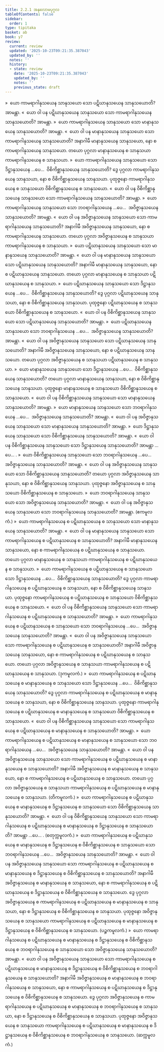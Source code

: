 ```yaml
---
title: 2.2.1 အနုလောမပုဂ္ဂလ
tableOfContents: false
sidebar:
  order: 1
type: tipitaka
basket: ab
book: y7
review:
  current: review
  updated: '2025-10-23T09:21:35.387043'
  updated_by: ''
  notes: ''
  history:
  - state: review
    date: '2025-10-23T09:21:35.387043'
    updated_by: ''
    notes: ''
    previous_state: draft
---
```



<ReviewStatus review={frontmatter.review} showDetails={true} />

<HypothesisAnnotation frontmatter={frontmatter} />

<DynamicBreadcrumb />

<Division number="66" book="y7" e="ch" v="34" p="102">

<Paragraph number="470" book="y7">
»  ယော ကာမရာဂါနုသယေန သာနုသယော သော ပဋိဃာနုသယေန သာနုသယောတိ? အာမန္တာ.
</Paragraph>

<Paragraph number="471" book="y7">
«  ယော ဝါ ပန ပဋိဃာနုသယေန သာနုသယော သော ကာမရာဂါနုသယေန သာနုသယောတိ? အာမန္တာ.
</Paragraph>

<Paragraph number="472" book="y7">
»  ယော ကာမရာဂါနုသယေန သာနုသယော သော မာနာနုသယေန သာနုသယောတိ? အာမန္တာ.
</Paragraph>

<Paragraph number="473" book="y7">
«  ယော ဝါ ပန မာနာနုသယေန သာနုသယော သော ကာမရာဂါနုသယေန သာနုသယောတိ?
</Paragraph>

<Paragraph number="474" book="y7">
အနာဂါမီ မာနာနုသယေန သာနုသယော, နော စ ကာမရာဂါနုသယေန သာနုသယော. တယော ပုဂ္ဂလာ မာနာနုသယေန စ သာနုသယာ ကာမရာဂါနုသယေန စ သာနုသယာ.
</Paragraph>

<Paragraph number="475" book="y7">
»  ယော ကာမရာဂါနုသယေန သာနုသယော သော ဒိဋ္ဌာနုသယေန …ပေ…  ဝိစိကိစ္ဆာနုသယေန သာနုသယောတိ?
</Paragraph>

<Paragraph number="476" book="y7">
ဒွေ ပုဂ္ဂလာ ကာမရာဂါနုသယေန သာနုသယာ, နော စ ဝိစိကိစ္ဆာနုသယေန သာနုသယာ. ပုထုဇ္ဇနော ကာမရာဂါနုသယေန စ သာနုသယော ဝိစိကိစ္ဆာနုသယေန စ သာနုသယော.
</Paragraph>

<Paragraph number="477" book="y7">
«  ယော ဝါ ပန ဝိစိကိစ္ဆာနုသယေန သာနုသယော သော ကာမရာဂါနုသယေန သာနုသယောတိ? အာမန္တာ.
</Paragraph>

<Paragraph number="478" book="y7">
»  ယော ကာမရာဂါနုသယေန သာနုသယော သော ဘဝရာဂါနုသယေန …ပေ…  အဝိဇ္ဇာနုသယေန သာနုသယောတိ? အာမန္တာ.
</Paragraph>

<Paragraph number="479" book="y7">
«  ယော ဝါ ပန အဝိဇ္ဇာနုသယေန သာနုသယော သော ကာမရာဂါနုသယေန သာနုသယောတိ?
</Paragraph>

<Paragraph number="480" book="y7">
အနာဂါမီ အဝိဇ္ဇာနုသယေန သာနုသယော, နော စ ကာမရာဂါနုသယေန သာနုသယော. တယော ပုဂ္ဂလာ အဝိဇ္ဇာနုသယေန စ သာနုသယာ ကာမရာဂါနုသယေန စ သာနုသယာ.
</Paragraph>

</Division>
<Division number="67" book="y7" e="ch" v="34" p="102">

<Paragraph number="481" book="y7">
»  ယော ပဋိဃာနုသယေန သာနုသယော သော မာနာနုသယေန သာနုသယောတိ? အာမန္တာ.
</Paragraph>

<Paragraph number="482" book="y7">
«  ယော ဝါ ပန မာနာနုသယေန သာနုသယော သော ပဋိဃာနုသယေန သာနုသယောတိ?
</Paragraph>

<Paragraph number="483" book="y7">
အနာဂါမီ မာနာနုသယေန သာနုသယော, နော စ ပဋိဃာနုသယေန သာနုသယော. တယော ပုဂ္ဂလာ မာနာနုသယေန စ သာနုသယာ ပဋိဃာနုသယေန စ သာနုသယာ.
</Paragraph>

<Paragraph number="484" book="y7">
»  ယော ပဋိဃာနုသယေန သာနုသယော သော ဒိဋ္ဌာနုသယေန …ပေ…  ဝိစိကိစ္ဆာနုသယေန သာနုသယောတိ?
</Paragraph>

<Paragraph number="485" book="y7">
ဒွေ ပုဂ္ဂလာ ပဋိဃာနုသယေန သာနုသယာ, နော စ ဝိစိကိစ္ဆာနုသယေန သာနုသယာ. ပုထုဇ္ဇနော ပဋိဃာနုသယေန စ သာနုသယော ဝိစိကိစ္ဆာနုသယေန စ သာနုသယော.
</Paragraph>

<Paragraph number="486" book="y7">
«  ယော ဝါ ပန ဝိစိကိစ္ဆာနုသယေန သာနုသယော သော ပဋိဃာနုသယေန သာနုသယောတိ? အာမန္တာ.
</Paragraph>

<Paragraph number="487" book="y7">
»  ယော ပဋိဃာနုသယေန သာနုသယော သော ဘဝရာဂါနုသယေန …ပေ…  အဝိဇ္ဇာနုသယေန သာနုသယောတိ? အာမန္တာ.
</Paragraph>

<Paragraph number="488" book="y7">
«  ယော ဝါ ပန အဝိဇ္ဇာနုသယေန သာနုသယော သော ပဋိဃာနုသယေန သာနုသယောတိ?
</Paragraph>

<Paragraph number="489" book="y7">
အနာဂါမီ အဝိဇ္ဇာနုသယေန သာနုသယော, နော စ ပဋိဃာနုသယေန သာနုသယော. တယော ပုဂ္ဂလာ အဝိဇ္ဇာနုသယေန စ သာနုသယာ ပဋိဃာနုသယေန စ သာနုသယာ.
</Paragraph>

</Division>
<Division number="68" book="y7" e="ch" v="34" p="103">

<Paragraph number="490" book="y7">
»  ယော မာနာနုသယေန သာနုသယော သော ဒိဋ္ဌာနုသယေန …ပေ…  ဝိစိကိစ္ဆာနုသယေန သာနုသယောတိ?
</Paragraph>

<Paragraph number="491" book="y7">
တယော ပုဂ္ဂလာ မာနာနုသယေန သာနုသယာ, နော စ ဝိစိကိစ္ဆာနုသယေန သာနုသယာ. ပုထုဇ္ဇနော မာနာနုသယေန စ သာနုသယော ဝိစိကိစ္ဆာနုသယေန စ သာနုသယော.
</Paragraph>

<Paragraph number="492" book="y7">
«  ယော ဝါ ပန ဝိစိကိစ္ဆာနုသယေန သာနုသယော သော မာနာနုသယေန သာနုသယောတိ? အာမန္တာ.
</Paragraph>

<Paragraph number="493" book="y7">
»  ယော မာနာနုသယေန သာနုသယော သော ဘဝရာဂါနုသယေန …ပေ…  အဝိဇ္ဇာနုသယေန သာနုသယောတိ? အာမန္တာ.
</Paragraph>

<Paragraph number="494" book="y7">
«  ယော ဝါ ပန အဝိဇ္ဇာနုသယေန သာနုသယော သော မာနာနုသယေန သာနုသယောတိ? အာမန္တာ.
</Paragraph>

</Division>
<Division number="69" book="y7" e="ch" v="34" p="103">

<Paragraph number="495" book="y7">
»  ယော ဒိဋ္ဌာနုသယေန သာနုသယော သော ဝိစိကိစ္ဆာနုသယေန သာနုသယောတိ? အာမန္တာ.
</Paragraph>

<Paragraph number="496" book="y7">
«  ယော ဝါ ပန ဝိစိကိစ္ဆာနုသယေန သာနုသယော သော ဒိဋ္ဌာနုသယေန သာနုသယောတိ? အာမန္တာ …ပေ… .
</Paragraph>

</Division>
<Division number="70" book="y7" e="ch" v="34" p="103">

<Paragraph number="497" book="y7">
»  ယော ဝိစိကိစ္ဆာနုသယေန သာနုသယော သော ဘဝရာဂါနုသယေန …ပေ…  အဝိဇ္ဇာနုသယေန သာနုသယောတိ? အာမန္တာ.
</Paragraph>

<Paragraph number="498" book="y7">
«  ယော ဝါ ပန အဝိဇ္ဇာနုသယေန သာနုသယော သော ဝိစိကိစ္ဆာနုသယေန သာနုသယောတိ?
</Paragraph>

<Paragraph number="499" book="y7">
တယော ပုဂ္ဂလာ အဝိဇ္ဇာနုသယေန သာနုသယာ, နော စ ဝိစိကိစ္ဆာနုသယေန သာနုသယာ. ပုထုဇ္ဇနော အဝိဇ္ဇာနုသယေန စ သာနုသယော ဝိစိကိစ္ဆာနုသယေန စ သာနုသယော.
</Paragraph>

</Division>
<Division number="71" book="y7" e="ch" v="34" p="104">

<Paragraph number="500" book="y7">
»  ယော ဘဝရာဂါနုသယေန သာနုသယော သော အဝိဇ္ဇာနုသယေန သာနုသယောတိ? အာမန္တာ.
</Paragraph>

<Paragraph number="501" book="y7">
«  ယော ဝါ ပန အဝိဇ္ဇာနုသယေန သာနုသယော သော ဘဝရာဂါနုသယေန သာနုသယောတိ? အာမန္တာ. (ဧကမူလကံ.)
</Paragraph>

</Division>
<Division number="72" book="y7" e="ch" v="34" p="104">

<Paragraph number="502" book="y7">
»  ယော ကာမရာဂါနုသယေန စ ပဋိဃာနုသယေန စ သာနုသယော သော မာနာနုသယေန သာနုသယောတိ? အာမန္တာ.
</Paragraph>

<Paragraph number="503" book="y7">
«  ယော ဝါ ပန မာနာနုသယေန သာနုသယော သော ကာမရာဂါနုသယေန စ ပဋိဃာနုသယေန စ သာနုသယောတိ?
</Paragraph>

<Paragraph number="504" book="y7">
အနာဂါမီ မာနာနုသယေန သာနုသယော, နော စ ကာမရာဂါနုသယေန စ ပဋိဃာနုသယေန စ သာနုသယော. တယော ပုဂ္ဂလာ မာနာနုသယေန စ သာနုသယာ ကာမရာဂါနုသယေန စ ပဋိဃာနုသယေန စ သာနုသယာ.
</Paragraph>

<Paragraph number="505" book="y7">
»  ယော ကာမရာဂါနုသယေန စ ပဋိဃာနုသယေန စ သာနုသယော သော ဒိဋ္ဌာနုသယေန …ပေ…  ဝိစိကိစ္ဆာနုသယေန သာနုသယောတိ?
</Paragraph>

<Paragraph number="506" book="y7">
ဒွေ ပုဂ္ဂလာ ကာမရာဂါနုသယေန စ ပဋိဃာနုသယေန စ သာနုသယာ, နော စ ဝိစိကိစ္ဆာနုသယေန သာနုသယာ. ပုထုဇ္ဇနော ကာမရာဂါနုသယေန စ ပဋိဃာနုသယေန စ သာနုသယော ဝိစိကိစ္ဆာနုသယေန စ သာနုသယော.
</Paragraph>

<Paragraph number="507" book="y7">
«  ယော ဝါ ပန ဝိစိကိစ္ဆာနုသယေန သာနုသယော သော ကာမရာဂါနုသယေန စ ပဋိဃာနုသယေန စ သာနုသယောတိ? အာမန္တာ.
</Paragraph>

<Paragraph number="508" book="y7">
»  ယော ကာမရာဂါနုသယေန စ ပဋိဃာနုသယေန စ သာနုသယော သော ဘဝရာဂါနုသယေန …ပေ…  အဝိဇ္ဇာနုသယေန သာနုသယောတိ? အာမန္တာ.
</Paragraph>

<Paragraph number="509" book="y7">
«  ယော ဝါ ပန အဝိဇ္ဇာနုသယေန သာနုသယော သော ကာမရာဂါနုသယေန စ ပဋိဃာနုသယေန စ သာနုသယောတိ?
</Paragraph>

<Paragraph number="510" book="y7">
အနာဂါမီ အဝိဇ္ဇာနုသယေန သာနုသယော, နော စ ကာမရာဂါနုသယေန စ ပဋိဃာနုသယေန စ သာနုသယော. တယော ပုဂ္ဂလာ အဝိဇ္ဇာနုသယေန စ သာနုသယာ ကာမရာဂါနုသယေန စ ပဋိဃာနုသယေန စ သာနုသယာ. (ဒုကမူလကံ.)
</Paragraph>

</Division>
<Division number="73" book="y7" e="ch" v="34" p="104">

<Paragraph number="511" book="y7">
»  ယော ကာမရာဂါနုသယေန စ ပဋိဃာနုသယေန စ မာနာနုသယေန စ သာနုသယော သော ဒိဋ္ဌာနုသယေန …ပေ…  ဝိစိကိစ္ဆာနုသယေန သာနုသယောတိ?
</Paragraph>

<Paragraph number="512" book="y7">
ဒွေ ပုဂ္ဂလာ ကာမရာဂါနုသယေန စ ပဋိဃာနုသယေန စ မာနာနုသယေန စ သာနုသယာ, နော စ ဝိစိကိစ္ဆာနုသယေန သာနုသယာ. ပုထုဇ္ဇနော ကာမရာဂါနုသယေန စ ပဋိဃာနုသယေန စ မာနာနုသယေန စ သာနုသယော ဝိစိကိစ္ဆာနုသယေန စ သာနုသယော.
</Paragraph>

<Paragraph number="513" book="y7">
«  ယော ဝါ ပန ဝိစိကိစ္ဆာနုသယေန သာနုသယော သော ကာမရာဂါနုသယေန စ ပဋိဃာနုသယေန စ မာနာနုသယေန စ သာနုသယောတိ? အာမန္တာ.
</Paragraph>

<Paragraph number="514" book="y7">
»  ယော ကာမရာဂါနုသယေန စ ပဋိဃာနုသယေန စ မာနာနုသယေန စ သာနုသယော သော ဘဝရာဂါနုသယေန …ပေ…  အဝိဇ္ဇာနုသယေန သာနုသယောတိ? အာမန္တာ.
</Paragraph>

<Paragraph number="515" book="y7">
«  ယော ဝါ ပန အဝိဇ္ဇာနုသယေန သာနုသယော သော ကာမရာဂါနုသယေန စ ပဋိဃာနုသယေန စ မာနာနုသယေန စ သာနုသယောတိ?
</Paragraph>

<Paragraph number="516" book="y7">
အနာဂါမီ အဝိဇ္ဇာနုသယေန စ မာနာနုသယေန စ သာနုသယော, နော စ ကာမရာဂါနုသယေန စ ပဋိဃာနုသယေန စ သာနုသယော. တယော ပုဂ္ဂလာ အဝိဇ္ဇာနုသယေန စ သာနုသယာ ကာမရာဂါနုသယေန စ ပဋိဃာနုသယေန စ မာနာနုသယေန စ သာနုသယာ. (တိကမူလကံ.)
</Paragraph>

</Division>
<Division number="74" book="y7" e="ch" v="34" p="105">

<Paragraph number="517" book="y7">
»  ယော ကာမရာဂါနုသယေန စ ပဋိဃာနုသယေန စ မာနာနုသယေန စ ဒိဋ္ဌာနုသယေန စ သာနုသယော သော ဝိစိကိစ္ဆာနုသယေန သာနုသယောတိ? အာမန္တာ.
</Paragraph>

<Paragraph number="518" book="y7">
«  ယော ဝါ ပန ဝိစိကိစ္ဆာနုသယေန သာနုသယော သော ကာမရာဂါနုသယေန စ ပဋိဃာနုသယေန စ မာနာနုသယေန စ ဒိဋ္ဌာနုသယေန စ သာနုသယောတိ? အာမန္တာ …ပေ… . (စတုက္ကမူလကံ.)
</Paragraph>

</Division>
<Division number="75" book="y7" e="ch" v="34" p="105">

<Paragraph number="519" book="y7">
»  ယော ကာမရာဂါနုသယေန စ ပဋိဃာနုသယေန စ မာနာနုသယေန စ ဒိဋ္ဌာနုသယေန စ ဝိစိကိစ္ဆာနုသယေန စ သာနုသယော သော ဘဝရာဂါနုသယေန …ပေ…  အဝိဇ္ဇာနုသယေန သာနုသယောတိ? အာမန္တာ.
</Paragraph>

<Paragraph number="520" book="y7">
«  ယော ဝါ ပန အဝိဇ္ဇာနုသယေန သာနုသယော သော ကာမရာဂါနုသယေန စ ပဋိဃာနုသယေန စ မာနာနုသယေန စ ဒိဋ္ဌာနုသယေန စ ဝိစိကိစ္ဆာနုသယေန စ သာနုသယောတိ?
</Paragraph>

<Paragraph number="521" book="y7">
အနာဂါမီ အဝိဇ္ဇာနုသယေန စ မာနာနုသယေန စ သာနုသယော, နော စ ကာမရာဂါနုသယေန စ ပဋိဃာနုသယေန စ ဒိဋ္ဌာနုသယေန စ ဝိစိကိစ္ဆာနုသယေန စ သာနုသယော. ဒွေ ပုဂ္ဂလာ အဝိဇ္ဇာနုသယေန စ ကာမရာဂါနုသယေန စ ပဋိဃာနုသယေန စ မာနာနုသယေန စ သာနုသယာ, နော စ ဒိဋ္ဌာနုသယေန စ ဝိစိကိစ္ဆာနုသယေန စ သာနုသယာ. ပုထုဇ္ဇနော အဝိဇ္ဇာနုသယေန စ သာနုသယော ကာမရာဂါနုသယေန စ ပဋိဃာနုသယေန စ မာနာနုသယေန စ ဒိဋ္ဌာနုသယေန စ ဝိစိကိစ္ဆာနုသယေန စ သာနုသယော. (ပဉ္စကမူလကံ.)
</Paragraph>

</Division>
<Division number="76" book="y7" e="ch" v="34" p="105">

<Paragraph number="522" book="y7">
»  ယော ကာမရာဂါနုသယေန စ ပဋိဃာနုသယေန စ မာနာနုသယေန စ ဒိဋ္ဌာနုသယေန စ ဝိစိကိစ္ဆာနုသယေန စ ဘဝရာဂါနုသယေန စ သာနုသယော သော အဝိဇ္ဇာနုသယေန သာနုသယောတိ? အာမန္တာ.
</Paragraph>

<Paragraph number="523" book="y7">
«  ယော ဝါ ပန အဝိဇ္ဇာနုသယေန သာနုသယော သော ကာမရာဂါနုသယေန စ ပဋိဃာနုသယေန စ မာနာနုသယေန စ ဒိဋ္ဌာနုသယေန စ ဝိစိကိစ္ဆာနုသယေန စ ဘဝရာဂါနုသယေန စ သာနုသယောတိ?
</Paragraph>

<Paragraph number="524" book="y7">
အနာဂါမီ အဝိဇ္ဇာနုသယေန စ မာနာနုသယေန စ ဘဝရာဂါနုသယေန စ သာနုသယော, နော စ ကာမရာဂါနုသယေန စ ပဋိဃာနုသယေန စ ဒိဋ္ဌာနုသယေန စ ဝိစိကိစ္ဆာနုသယေန စ သာနုသယော. ဒွေ ပုဂ္ဂလာ အဝိဇ္ဇာနုသယေန စ ကာမရာဂါနုသယေန စ ပဋိဃာနုသယေန စ မာနာနုသယေန စ ဘဝရာဂါနုသယေန စ သာနုသယာ, နော စ ဒိဋ္ဌာနုသယေန စ ဝိစိကိစ္ဆာနုသယေန စ သာနုသယာ. ပုထုဇ္ဇနော အဝိဇ္ဇာနုသယေန စ သာနုသယော ကာမရာဂါနုသယေန စ ပဋိဃာနုသယေန စ မာနာနုသယေန စ ဒိဋ္ဌာနုသယေန စ ဝိစိကိစ္ဆာနုသယေန စ ဘဝရာဂါနုသယေန စ သာနုသယော. (ဆက္ကမူလကံ.)
</Paragraph>
</Division>